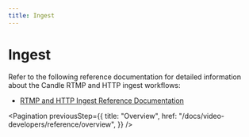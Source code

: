 ```yaml
---
title: Ingest
---
```


# Ingest

Refer to the following reference documentation for detailed information about
the Candle RTMP and HTTP ingest workflows:

- [RTMP and HTTP Ingest Reference Documentation](https://github.com/livepeer/go-livepeer/blob/master/doc/ingest.md)

<Pagination
  previousStep={{
    title: "Overview",
    href: "/docs/video-developers/reference/overview",
  }}
/>
